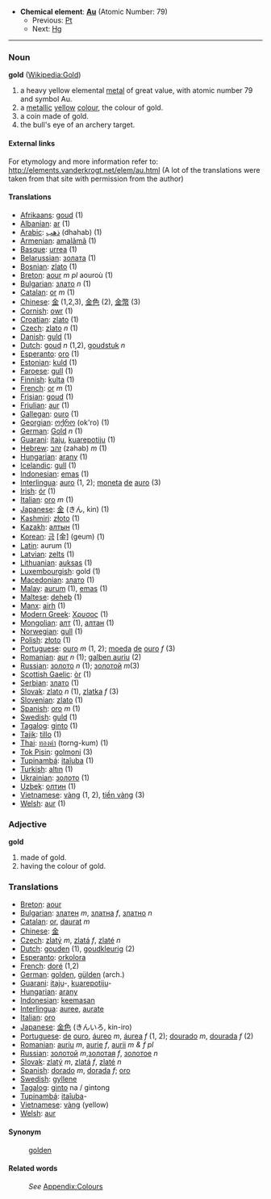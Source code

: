 *'''Chemical element''': '''[[Au]]''' (Atomic Number: 79)
**Previous: [[Platinum|Pt]]
**Next: [[Mercury|Hg]]
----
=== Noun ===
'''gold''' ([[en:Gold|Wikipedia:Gold]])

#a heavy yellow elemental [[metal]] of great value, with atomic number 79 and symbol Au.
#a [[metallic]] [[yellow]] [[color|colour]], the colour of gold.
#a coin made of gold.
#the bull's eye of an archery target.

====External links====
For etymology and more information refer to:
http://elements.vanderkrogt.net/elem/au.html
(A lot of the translations were taken from that site with permission from the author)

==== Translations ====
*[[Afrikaans]]: [[goud]] (1)
*[[Albanian]]: [[ar]] (1)
*[[Arabic]]: [[ذهب]] (dhahab) (1)
*[[Armenian]]: [[amalãmã]] (1)
*[[Basque]]: [[urrea]] (1)
*[[Belarussian]]: [[золата]] (1)
*[[Bosnian]]: [[zlato]] (1)
*[[Breton]]: [[aour]] ''m'' ''pl'' aouroù (1)
*[[Bulgarian]]: [[злато]] ''n'' (1)
*[[Catalan]]: [[or]] ''m'' (1)
*[[Chinese]]: [[金]] (1,2,3), [[金]][[色]] (2), [[金]][[幣]] (3)
*[[Cornish]]: [[owr]] (1)
*[[Croatian]]: [[zlato]] (1)
*[[Czech]]: [[zlato]] ''n'' (1)
*[[Danish]]: [[guld]] (1)
*[[Dutch]]: [[goud]] ''n'' (1,2), [[goudstuk]] ''n''
*[[Esperanto]]: [[oro]] (1)
*[[Estonian]]: [[kuld]] (1)
*[[Faroese]]: [[gull]] (1)
*[[Finnish]]: [[kulta]] (1)
*[[French]]: [[or]] ''m'' (1)
*[[Frisian]]: [[goud]] (1)
*[[Friulian]]: [[aur]] (1)
*[[Gallegan]]: [[ouro]] (1)
*[[Georgian]]: [[ოქრო]] (ok'ro) (1)
*[[German]]: [[Gold]] ''n'' (1)
*[[Guarani]]: [[itaju]], [[kuarepotiju]] (1)
*[[Hebrew]]: [[זהב]] (zahab) ''m'' (1)
*[[Hungarian]]: [[arany]] (1)
*[[Icelandic]]: [[gull]] (1)
*[[Indonesian]]: [[emas]] (1)
*[[Interlingua]]: [[auro]] (1, 2); [[moneta]] [[de]] [[auro]] (3)
*[[Irish]]: [[ór]] (1)
*[[Italian]]: [[oro]] ''m'' (1)
*[[Japanese]]: [[金]] (きん, kin) (1)
*[[Kashmiri]]: [[złoto]] (1)
*[[Kazakh]]: [[алтын]] (1)
*[[Korean]]: [[금]] [金] (geum) (1)
*[[Latin]]: aurum (1)
*[[Latvian]]: [[zelts]] (1)
*[[Lithuanian]]: [[auksas]] (1)
*[[Luxembourgish]]: gold (1)
*[[Macedonian]]: [[злато]] (1)
*[[Malay]]: [[aurum]] (1), [[emas]] (1)
*[[Maltese]]: [[deheb]] (1)
*[[Manx]]: [[airh]] (1)
*[[Modern Greek]]: [[Χρυσος]] '' '' (1)
*[[Mongolian]]: [[алт]] (1), [[алтан]] (1)
*[[Norwegian]]: [[gull]] (1)
*[[Polish]]: [[złoto]] '' '' (1)
*[[Portuguese]]: [[ouro]] ''m'' (1, 2); [[moeda]] [[de]] [[ouro]] ''f'' (3)
*[[Romanian]]: [[aur]] ''n'' (1); [[galben auriu]] (2)
*[[Russian]]: [[золото]] ''n'' (1); [[золотой]] ''m''(3)
*[[Scottish Gaelic]]: [[òr]] (1)
*[[Serbian]]: [[злато]] (1)
*[[Slovak]]: [[zlato]] ''n'' (1), [[zlatka]] ''f'' (3)
*[[Slovenian]]: [[zlato]] (1)
*[[Spanish]]: [[oro]] ''m'' (1)
*[[Swedish]]: [[guld]] (1)
*[[Tagalog]]: [[ginto]] (1)
*[[Tajik]]: [[tillo]] (1)
*[[Thai]]: [[ทองคำ]] (torng-kum) (1)
*[[Tok Pisin]]: [[golmoni]] (3)
*[[Tupinambá]]: [[itaîuba]] (1)
*[[Turkish]]: [[altın]] (1)
*[[Ukrainian]]: [[золото]] (1)
*[[Uzbek]]: [[олтин]] (1)
*[[Vietnamese]]: [[vàng]] (1, 2), [[tiền vàng]] (3)
*[[Welsh]]: [[aur]] (1)

===Adjective===
;'''gold'''
#made of gold.
#having the colour of gold.

===Translations===
* [[Breton]]: [[aour]]
* [[Bulgarian]]: [[златен]] ''m'', [[златна]] ''f'', [[златно]] ''n''
* [[Catalan]]: [[or]], [[daurat]] ''m''
* [[Chinese]]: [[金]]
* [[Czech]]: [[zlatý]] ''m'', [[zlatá]] ''f'', [[zlaté]] ''n''
* [[Dutch]]: [[gouden]] (1), [[goudkleurig]] (2)
* [[Esperanto]]: [[orkolora]]
* [[French]]: [[doré]] (1,2)
* [[German]]: [[golden]], [[gülden]] (arch.)
* [[Guarani]]: [[itaju]]-, [[kuarepotiju]]-
* [[Hungarian]]: [[arany]]
* [[Indonesian]]: [[emas|keemasan]]
* [[Interlingua]]: [[auree]], [[aurate]]
* [[Italian]]: [[oro]]
* [[Japanese]]: [[金色]] (きんいろ, kin-iro)
* [[Portuguese]]: [[de]] [[ouro]], [[áureo]] ''m'', [[áurea]] ''f'' (1, 2); [[dourado]] ''m'', [[dourada]] ''f'' (2)
* [[Romanian]]: [[auriu]] ''m'', [[aurie]] ''f'', [[aurii]] ''m & f pl''
* [[Russian]]: [[золотой]] ''m'',[[золотая]] ''f'', [[золотое]] ''n''
* [[Slovak]]: [[zlatý]] ''m'', [[zlatá]] ''f'', [[zlaté]] ''n''
* [[Spanish]]: [[dorado]] ''m'', [[dorada]] ''f''; [[oro]]
* [[Swedish]]: [[gyllene]]
* [[Tagalog]]: [[ginto]] na / gintong
* [[Tupinambá]]: [[itaîuba]]-
* [[Vietnamese]]: [[vàng]] (yellow)
* [[Welsh]]: [[aur]]

====Synonym====
:[[golden]]

====Related words====
:''See'' [[Wiktionary_Appendix:Colours|Appendix:Colours]]
